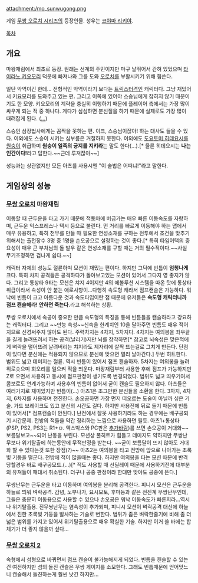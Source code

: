 attachment:/mo_sunwugong.png

게임 [[무쌍 오로치 시리즈]]의 등장인물.
성우는 [[코야마 리키야]]. 

[[목차]]

== 개요 ==
마왕재림에서 최초로 등장. 원래는 선계의 주민이지만 마구 날뛰어서 갇혀 있었으며 [[타이라노 키요모리]] 덕분에 빠져나와 그를 도와 [[오로치]]를 부활시키기 위해 힘쓴다.

일단 악역이긴 한데... 전형적인 악역이라기 보다는 [[트릭스터]]격인 캐릭터다. 그냥 재밌어서 키요모리를 도와주고 있는 편. 그리고 이쪽에 있어야 스승님에게 잡히지 않기 때문이기도 한 모양. 키요모리의 계략을 충실히 이행하기 때문에 플레이어 측에서는 가장 많이 싸우게 되는 적 중 하나다. 게다가 심심하면 분신질을 하기 때문에 실제로도 가장 많이 때려잡게 된다. ([[...]])

스승인 삼장법사에게는 꼼짝을 못하는 편. 이크, 스승님이잖아! 하는 대사도 들을 수 있다. 이외에도 스승이 시키는 심부름은 거절하지 못한다. 이외에도 [[도요토미 히데요시]]를 [[원숭이]] 취급하며 '''원숭이 일족의 긍지를 지키라'''는 말도 한다(…).[* 물론 히데요시는 '''나는 인간이다!'''라고 답한다.~~근데 루져잖아~~]

성능과는 상관없지만 모든 아츠를 사용시엔 "이 술법은 어떠냐!"라고 말한다.

== 게임상의 성능 ==

=== [[무쌍 오로치]] 마왕재림 ===
이동할 때 근두운을 타고 가기 때문에 적토마에 버금가는 매우 빠른 이동속도를 자랑하며, 근두운 익스프레스나 택시 등으로 불린다. 먼 거리를 빠르게 이동해야 하는 맵에서 매우 유용하고, 특히 천무를 만들 때 필요한 연성소재를 구하는 전투에서 조건을 맞추기 위해서는 출전장수 3명 중 1명을 손오공으로 설정하는 것이 좋다.[* 특히 타임어택의 중요성이 매우 큰 부처님의 돌 발우 같은 연성소재를 구할 때는 거의 필수적이다.~~사실 무기조정하면 겁나게 쉽다.~~]

캐릭터 자체의 성능도 절륜하며 모션이 재밌는 편이다. 하지만 그덕에 빈틈이 '''엄청나게''' 크다. 특히 차지 공격들은 공격하다가 돌아보고있는 모션이 있어서 그다지 영 좋지가 않다. 그리고 통상타 9타는 모션은 챠지 4이지만 4의 에볼루션 시스템을 따온 탓에 통상타 취급이라서 속성이 안 붙는 애로사항이...다행히 속도형 캐라서 점프캔슬은 가능하다. 워낙에 빈틈이 크고 아름다운 것과 속도타입이란 점 때문에 유저들은 '''속도형 캐릭터니까 점프 캔슬해라! 안하면 죽는다.'''라고 해석하는 상황.

무쌍 오로치에서 속공이 중요한 만큼 속도형의 특징을 통해 빈틈들을 캔슬하라고 강요하는 캐릭터다. 그리고 ~~만능 속성~~신속을 한계치인 10을 달아주면 빈틈도 매우 적어지므로 신경써주지 않아도 된다. 주력차지는 4차지, 5차지다.
4차지는 여의봉을 좌우끝을 길게 늘려뜨려서 하는 공격(날리기)지만 뇌를 장착하면[* 참고로 뇌속성은 맞은적에게 벼락을 떨어뜨려 날려버리는 챠지라도 제자리에 살짝 뜨는걸로 그치게 만든다. 단점이 있다면 분신에는 적용되지 않으므로 분신에 맞으면 멀리 날아간다.] 두번 히트한다. 범위도 넓고 데미지는 절륜. 역시 빈틈이 있어서 점프 캔슬하자. 5차지는 여의봉을 늘려 위로솟으며 회오리를 일으켜 적을 띄운다. 마왕재림부터 사용한 후에 점프가 가능하지만 Z로 오면서 사용하고 동시에 점프판정이 생기도록 변경되었다. 범위도 넓고 띄우기여서 콤보로도 연계가능하며 사용후의 빈틈이 없어서 굳이 캔슬도 필요하지 않다. 아츠들은 여러가지로 재미있지만 빈틈이(...) 아츠1은 조그만한 분신들을 소환을 한다. 3차지, 4차지, 6차지를 사용하며 전진한다. 손오공하면 가장 먼저 떠오르는 도술이 아닐까 싶은 기술. 가드 브레이크도 있고 분신의 시간도 길다. 하지만 사용전에 뒤로 돌기 때문에 빈틈이 있어서[* 점프캔슬이 안된다.] 난전에서 잘못 사용하기라도 하는 경우에는 배구공되기 시간문제. 전방의 적들을 약간 정리하는 느낌으로 사용하면 될듯. 아츠1+통상타(PSP, PS2, PS3는 R1+ㅁ. 엑스박스와 PC판은 [[추가바람]])를 쓰면 손오공이 거대화~~보름달보고~~되어 난동을 부린다. 모션상 풀히트가 힘들고 데미지도 약하지만 무쌍난무보다 위기탈출에 하는동안에 무적판정을 받는다. ~~굳이 보름달이 뜨지 않아도 거대화 할 수 있다는것 또한 장점(?)~~
아츠2는 여의봉을 타고 전방에 앞으로 나아가는 초록빛 기둥을 떨군다. 전방에 적이 많을때는 좋다. 하지만 여의봉을 타는 모션 때문에 반격당할경우 바로 배구공모드.(...)[* 적도 사용할 때 선딜레이 때문에 사용하기전에 대부분의 유져들이 패대서 취소된다. 더구나 공중 판정이라 한대만 맞아도 공중에 뜬다.] 

무쌍난무는 근두운을 타고 이동하며 여의봉을 분리해 공격한다. 피니시 모션은 근두운을 하늘로 띄워 벼락공격. 감녕, 노부나가, 요시모토, 후마등과 같은 전진계 무쌍난무인데, 그들은 충분히 이동용으로 사용할 수 있으나 손오공은 워낙 이동속도가 빠른지라...역시나 위기탈출용.
진무쌍난무는 염속성이 추가되며, 피니시 모션이 벼락공격 대신에 하늘에서 진한 초록빛 기둥을 발사하는 기술로 변한다. 범위가 좁은 벼락한줄기에 비해 좀 더 넓은 범위를 가지고 있어서 위기탈출용으로 매우 확실한 기술. 하지만 이거 쓸 바에는 합체기가 더 좋지 않을까 싶다...

=== [[무쌍 오로치 2]] ===
속형에서 섬형으로 바뀌면서 점프 캔슬이 불가능해지게 되었다. 빈틈을 캔슬할 수 있는건 여전하지만 섬의 돌진 캔슬은 무쌍 게이지를 소모한다. 그래도 빈틈때문에 얻어맞느니 캔슬해서 돌진하는게 훨씬 낫긴 하지만…
